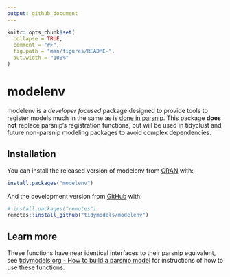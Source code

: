 ```yaml
---
output: github_document
---
```


<!-- README.md is generated from README.Rmd. Please edit that file -->

```r
knitr::opts_chunk$set(
  collapse = TRUE,
  comment = "#>",
  fig.path = "man/figures/README-",
  out.width = "100%"
)
```

# modelenv

<!-- badges: start -->

<!-- badges: end -->

modelenv is a *developer focused* package designed to provide tools to register models much in the same as is [done in parsnip](https://parsnip.tidymodels.org/reference/set_new_model.html). This package **does not** replace parsnip's registration functions, but will be used in tidyclust and future non-parsnip modeling packages to avoid complex dependencies.

## Installation

~~You can install the released version of modelenv from [CRAN](https://CRAN.R-project.org) with:~~

``` r
install.packages("modelenv")
```

And the development version from [GitHub](https://github.com/) with:

``` r
# install.packages("remotes")
remotes::install_github("tidymodels/modelenv")
```

## Learn more

These functions have near identical interfaces to their parsnip equivalent, see [tidymodels.org - How to build a parsnip model](https://www.tidymodels.org/learn/develop/models/) for instructions of how to use these functions.
